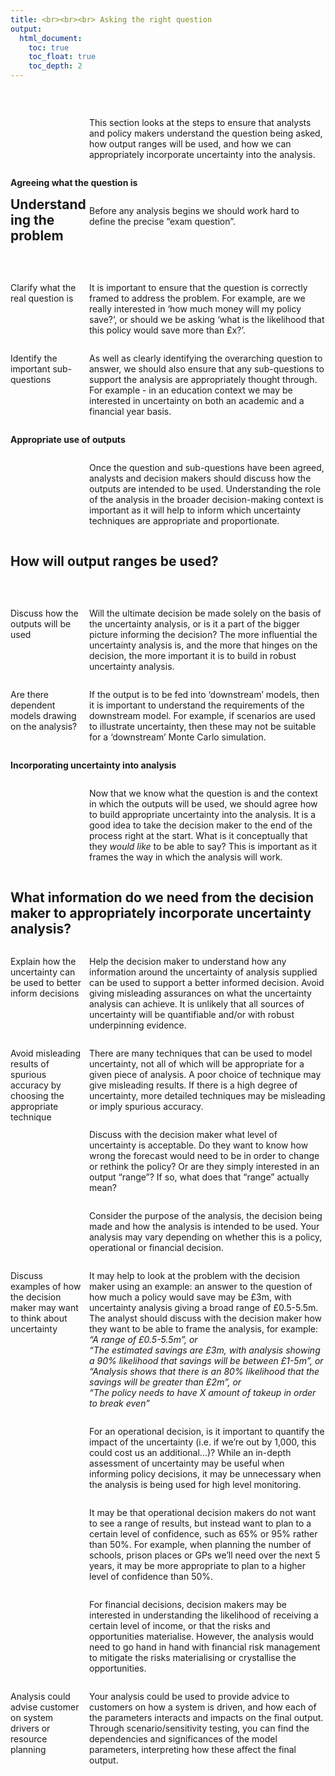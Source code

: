 ```yaml
---
title: <br><br><br> Asking the right question
output:
  html_document:
    toc: true
    toc_float: true
    toc_depth: 2
---
```


<style type="text/css">

#TOC {
margin-top: 100px;
}

.leftA{
float: left;
width: 100%;
font-weight: bold;
}

.rightA{
float:right;
width: 75%;
}

.leftB{
float: left;
width: 23%;
}
</style>

<br>

<div class = "rightA">
This section looks at the steps to ensure that analysts and policy makers understand the question being asked, how output ranges will be used, and how we can appropriately incorporate uncertainty into the analysis.
</div>

<br>

<div class = "leftA">
  Agreeing what the question is
</div>

<br>

<div class = "rightA">
  Before any analysis begins we should work hard to define the precise "exam question".
</div>

<br>

## Understanding the problem 

<br>

<div class = "leftB">
Clarify what the real question is
</div>

<div class = "rightA">
  It is important to ensure that the question is correctly framed to address the problem. For example, are we really interested in 'how much money will my policy save?', or should we be asking 'what is the likelihood that this policy would save more than &#163;x?'.  
</div>

<br>

<div class = "rightA">
  As well as clearly identifying the overarching question to answer, we should also ensure that any sub-questions to support the analysis are appropriately thought through. For example - in an education context we may be interested in uncertainty on both an academic and a financial year basis. 
</div>

<div class = "leftB">
  Identify the important sub-questions
</div>

<br>

<div class = "leftA"> 
  Appropriate use of outputs
</div>

<div class = "rightA">
  Once the question and sub-questions have been agreed, analysts and decision makers should discuss how the outputs are intended to be used. Understanding the role of the analysis in the broader decision-making context is important as it will help to inform which uncertainty techniques are appropriate and proportionate.
</div>

<div style="clear: both;"></div>

## How will output ranges be used? 

<br>

<div class = "leftB">
Discuss how the outputs will be used
</div>

<div class = "rightA">
Will the ultimate decision be made solely on the basis of the uncertainty analysis, or is it a part of the bigger picture informing the decision? The more influential the uncertainty analysis is, and the more that hinges on the decision, the more important it is to build in robust uncertainty analysis.
</div>

<br>

<div class = "rightA">
If the output is to be fed into ‘downstream’ models, then it is important to understand the requirements of the downstream model. For example, if scenarios are used to illustrate uncertainty, then these may not be suitable for a ‘downstream’ Monte Carlo simulation.
</div>

<div class = "leftB">
Are there dependent models drawing on the analysis?
</div>

<br>

<div class = "leftA"> 
Incorporating uncertainty into analysis
</div>

<div class = "rightA">
Now that we know what the question is and the context in which the outputs will be used, we should agree how to build appropriate uncertainty into the analysis. It is a good idea to take the decision maker to the end of the process right at the start. What is it conceptually that they <i>would like</i> to be able to say? This is important as it frames the way in which the analysis will work.
</div>

<div style="clear: both;"></div>

## What information do we need from the decision maker to appropriately incorporate uncertainty analysis?

<div class = "leftB">
Explain how the uncertainty can be used to better inform decisions
</div>

<div class = "rightA">
Help the decision maker to understand how any information around the uncertainty of analysis supplied can be used to support a better informed decision. Avoid giving misleading assurances on what the uncertainty analysis can achieve. It is unlikely that all sources of uncertainty will be quantifiable and/or with robust underpinning evidence.  
</div>

<div class = "rightA">
There are many techniques that can be used to model uncertainty, not all of which will be appropriate for a given piece of analysis. A poor choice of technique may give misleading results. If there is a high degree of uncertainty, more detailed techniques may be misleading or imply spurious accuracy.
</div>

<div class = "leftB">
Avoid misleading results of spurious accuracy by choosing the appropriate technique
</div>

<div class = "rightA">
Discuss with the decision maker what level of uncertainty is acceptable. Do they want to know how wrong the forecast would need to be in order to change or rethink the policy? Or are they simply interested in an output "range"? If so, what does that "range" actually mean?  
</div>

<div class = "rightA">
Consider the purpose of the analysis, the decision being made and how the analysis is intended to be used. Your analysis may vary depending on whether this is a policy, operational or financial decision.
</div> 

<div class = "rightA">
It may help to look at the problem with the decision maker using an example: an answer to the question of how much a policy would save may be &#163;3m, with uncertainty analysis giving a broad range of &#163;0.5-5.5m. The analyst should discuss with the decision maker how they want to be able to frame the analysis, for example: <br> <i>"A range of &#163;0.5-5.5m", or <br> "The estimated savings are &#163;3m, with analysis showing a 90% likelihood that savings will be between &#163;1-5m", or <br> "Analysis shows that there is an 80% likelihood that the savings will be greater than &#163;2m", or <br> "The policy needs to have X amount of takeup in order to break even"</i>
</div>

<div class = "leftB">
Discuss examples of how the decision maker may want to think about uncertainty
</div>

<div class = "rightA">
For an operational decision, is it important to quantify the impact of the uncertainty (i.e. if we're out by 1,000, this could cost us an additional...)? While an in-depth assessment of uncertainty may be useful when informing policy decisions, it may be unnecessary when the analysis is being used for high level monitoring.
</div>

<div class = "rightA">
It may be that operational decision makers do not want to see a range of results, but instead want to plan to a certain level of confidence, such as 65% or 95% rather than 50%. For example, when planning the number of schools, prison places or GPs we'll need over the next 5 years, it may be more appropriate to plan to a higher level of confidence than 50%.
</div>

<div class = "rightA">
For financial decisions, decision makers may be interested in understanding the likelihood of receiving a certain level of income, or that the risks and opportunities materialise. However, the analysis would need to go hand in hand with financial risk management to mitigate the risks materialising or crystallise the opportunities.
</div>

<div class = "rightA">
Your analysis could be used to provide advice to customers on how a system is driven, and how each of the parameters interacts and impacts on the final output. Through scenario/sensitivity testing, you can find the dependencies and significances of the model parameters, interpreting how these affect the final output.
</div>

<div class = "leftB">
Analysis could advise customer on system drivers or resource planning
</div>